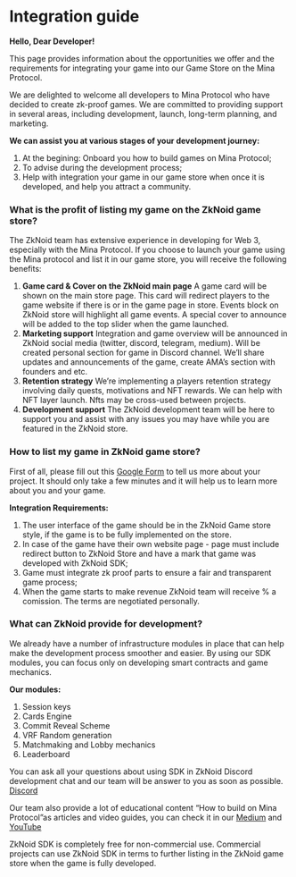 # Integration guide

**Hello, Dear Developer!**

This page provides information about the opportunities we offer and the requirements for integrating your game into our Game Store on the Mina Protocol.

We are delighted to welcome all developers to Mina Protocol who have decided to create zk-proof games. We are committed to providing support in several areas, including development, launch, long-term planning, and marketing.

**We can assist you at various stages of your development journey:**

1. At the begining: Onboard you how to build games on Mina Protocol;
2. To advise during the development process;
3. Help with integration your game in our game store when once it is developed, and help you attract a community.

### What is the profit of listing my game on the ZkNoid game store?

The ZkNoid team has extensive experience in developing for Web 3, especially with the Mina Protocol. If you choose to launch your game using the Mina protocol and list it in our game store, you will receive the following benefits:

1. **Game card & Cover on the ZkNoid main page**
A game card will be shown on the main store page. This card will redirect players to the game website if there is or in the game page in store. Events block on ZkNoid store will highlight all game events. A special cover to announce will be added to the top slider when the game launched.
2. **Marketing support**
Integration and game overview will be announced in ZkNoid social media (twitter, discord, telegram, medium). Will be created personal section for game in Discord channel. We’ll share updates and announcements of the game, create AMA’s section with founders and etc.
3. **Retention strategy**
We’re implementing a players retention strategy involving daily quests, motivations and NFT rewards. We can help with NFT layer launch. Nfts may be cross-used between projects.
4. **Development support**
The ZkNoid development team will be here to support you and assist with any issues you may have while you are featured in the ZkNoid store.

### How to list my game in ZkNoid game store?

First of all, please fill out this [Google Form](https://forms.gle/BHzvhWSUXDMhAnih9) to tell us more about your project. It should only take a few minutes and it will help us to learn more about you and your game.

**Integration Requirements:**  

1. The user interface of the game should be in the ZkNoid Game store style, if the game is to be fully implemented on the store.
2. In case of the game have their own website page - page must include redirect button to ZkNoid Store and have a mark that game was developed with ZkNoid SDK;
3. Game must integrate zk proof parts to ensure a fair and transparent game process;
4. When the game starts to make revenue ZkNoid team will receive % a comission. The terms are negotiated personally.

### What can ZkNoid provide for development?

We already have a number of infrastructure modules in place that can help make the development process smoother and easier. By using our SDK modules, you can focus only on developing smart contracts and game mechanics.

**Our modules:**

1. Session keys
2. Cards Engine
3. Commit Reveal Scheme
4. VRF Random generation
5. Matchmaking and Lobby mechanics
6. Leaderboard

You can ask all your questions about using SDK in ZkNoid Discord development chat and our team will be answer to you as soon as possible. [Discord](https://discord.gg/Aq6eBjBbVN)

Our team also provide a lot of educational content “How to build on Mina Protocol”as articles and video guides, you can check it in our [Medium](https://zknoid.medium.com/) and [YouTube](https://www.youtube.com/@ZkNoid)

ZkNoid SDK is completely free for non-commercial use. Commercial projects can use ZkNoid SDK in terms to further listing in the ZkNoid game store when the game is fully developed.
